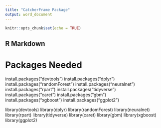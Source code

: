 ```yaml
---
title: "CatcherFrame Package"
output: word_document
---
```


```r
knitr::opts_chunk$set(echo = TRUE)
```

## R Markdown

# Packages Needed

install.packages("devtools")
install.packages("dplyr")
install.packages("randomForest")
install.packages("neuralnet")
install.packages("rpart")
install.packages("tidyverse")
install.packages("caret")
install.packages("gbm")
install.packages("xgboost")
install.packages("ggplot2")

library(devtools)
library(dplyr)
library(randomForest)
library(neuralnet)
library(rpart)
library(tidyverse)
library(caret)
library(gbm)
library(xgboost)
library(ggplot2)



